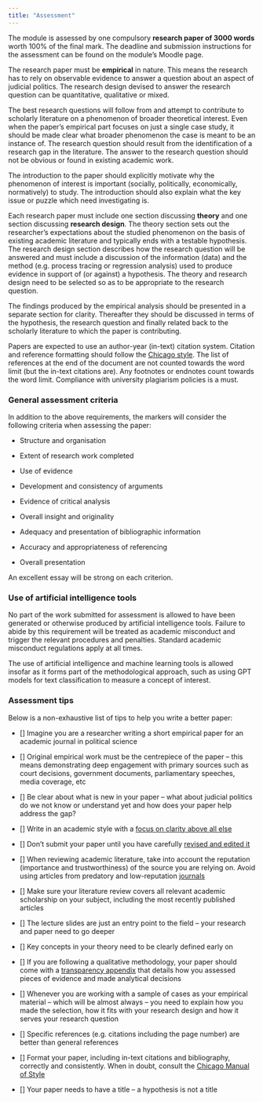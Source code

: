 ```yaml
---
title: "Assessment"
---
```


The module is assessed by one compulsory **research paper of 3000 words** worth 100% of the final mark. The deadline and submission instructions for the assessment can be found on the module's Moodle page.

The research paper must be **empirical** in nature. This means the research has to rely on observable evidence to answer a question about an aspect of judicial politics. The research design devised to answer the research question can be quantitative, qualitative or mixed.

The best research questions will follow from and attempt to contribute to scholarly literature on a phenomenon of broader theoretical interest. Even when the paper's empirical part focuses on just a single case study, it should be made clear what broader phenomenon the case is meant to be an instance of. The research question should result from the identification of a research gap in the literature. The answer to the research question should not be obvious or found in existing academic work.

The introduction to the paper should explicitly motivate why the phenomenon of interest is important (socially, politically, economically, normatively) to study. The introduction should also explain what the key issue or puzzle which need investigating is.

Each research paper must include one section discussing **theory** and one section discussing **research design**. The theory section sets out the researcher's expectations about the studied phenomenon on the basis of existing academic literature and typically ends with a testable hypothesis. The research design section describes how the research question will be answered and must include a discussion of the information (data) and the method (e.g. process tracing or regression analysis) used to produce evidence in support of (or against) a hypothesis. The theory and research design need to be selected so as to be appropriate to the research question.

The findings produced by the empirical analysis should be presented in a separate section for clarity. Thereafter they should be discussed in terms of the hypothesis, the research question and finally related back to the scholarly literature to which the paper is contributing.

Papers are expected to use an author-year (in-text) citation system. Citation and reference formatting should follow the [Chicago style](https://www.chicagomanualofstyle.org/home.html). The list of references at the end of the document are not counted towards the word limit (but the in-text citations are). Any footnotes or endnotes count towards the word limit. Compliance with university plagiarism policies is a must.

### General assessment criteria

In addition to the above requirements, the markers will consider the following criteria when assessing the paper:

-   Structure and organisation

-   Extent of research work completed

-   Use of evidence

-   Development and consistency of arguments

-   Evidence of critical analysis

-   Overall insight and originality

-   Adequacy and presentation of bibliographic information

-   Accuracy and appropriateness of referencing

-   Overall presentation

An excellent essay will be strong on each criterion.

### Use of artificial intelligence tools

No part of the work submitted for assessment is allowed to have been generated or otherwise produced by artificial intelligence tools. Failure to abide by this requirement will be treated as academic misconduct and trigger the relevant procedures and penalties. Standard academic misconduct regulations apply at all times.

The use of artificial intelligence and machine learning tools is allowed insofar as it forms part of the methodological approach, such as using GPT models for text classification to measure a concept of interest.

### Assessment tips

Below is a non-exhaustive list of tips to help you write a better paper:

- [] Imagine you are a researcher writing a short empirical paper for an academic journal in political science

- [] Original empirical work must be the centrepiece of the paper -- this means demonstrating deep engagement with primary sources such as court decisions, government documents, parliamentary speeches, media coverage, etc

- [] Be clear about what is new in your paper -- what about judicial politics do we not know or understand yet and how does your paper help address the gap?

- [] Write in an academic style with a [focus on clarity above all else](https://catherineeunicedevries.substack.com/p/the-hidden-gift-of-fewer-words)

- [] Don't submit your paper until you have carefully [revised and edited it](https://catherineeunicedevries.substack.com/p/editing-the-work-beneath-the-words)

- [] When reviewing academic literature, take into account the reputation (importance and trustworthiness) of the source you are relying on. Avoid using articles from predatory and low-reputation [journals](https://www.scimagojr.com/journalrank.php?category=3320)

- [] Make sure your literature review covers all relevant academic scholarship on your subject, including the most recently published articles

- [] The lecture slides are just an entry point to the field -- your research and paper need to go deeper

- [] Key concepts in your theory need to be clearly defined early on

- [] If you are following a qualitative methodology, your paper should come with a [transparency appendix](https://doi.org/10.1017/S1049096513001789) that details how you assessed pieces of evidence and made analytical decisions

- [] Whenever you are working with a sample of cases as your empirical material -- which will be almost always -- you need to explain how you made the selection, how it fits with your research design and how it serves your research question

- [] Specific references (e.g. citations including the page number) are better than general references

- [] Format your paper, including in-text citations and bibliography, correctly and consistently. When in doubt, consult the [Chicago Manual of Style](https://www.chicagomanualofstyle.org/home.html)

- [] Your paper needs to have a title -- a hypothesis is not a title
